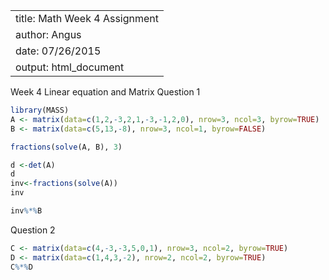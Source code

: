 
---
title: Math Week 4 Assignment
author: Angus
date: 07/26/2015
output: html_document
---
Week 4 Linear equation and Matrix
Question 1

```r
library(MASS)
A <- matrix(data=c(1,2,-3,2,1,-3,-1,2,0), nrow=3, ncol=3, byrow=TRUE)    
B <- matrix(data=c(5,13,-8), nrow=3, ncol=1, byrow=FALSE)

fractions(solve(A, B), 3)

d <-det(A)
d
inv<-fractions(solve(A))
inv

inv%*%B

```
Question 2

```r
C <- matrix(data=c(4,-3,-3,5,0,1), nrow=3, ncol=2, byrow=TRUE)    
D <- matrix(data=c(1,4,3,-2), nrow=2, ncol=2, byrow=TRUE)
C%*%D

```

